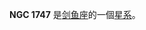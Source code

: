 {{NGCInfoBox|NGCID=NGC 1747|發現者=約翰·弗里德里希·威廉·赫歇爾|發現日期=1834年11月2日|其他編號=ESO 85-SC16|曆元=J2000.0|赤經=4時55分11秒
|赤緯=-67°10'8"|星座=剑鱼座|星體=星系|星等=9.4|表面亮度=|藍等=9.4}}

'''NGC 1747''' 是[[剑鱼座|剑鱼座]]的一個[[星系|星系]]。

{{NGCReference|1747}}
{{Catalogs|NGC=1747}}